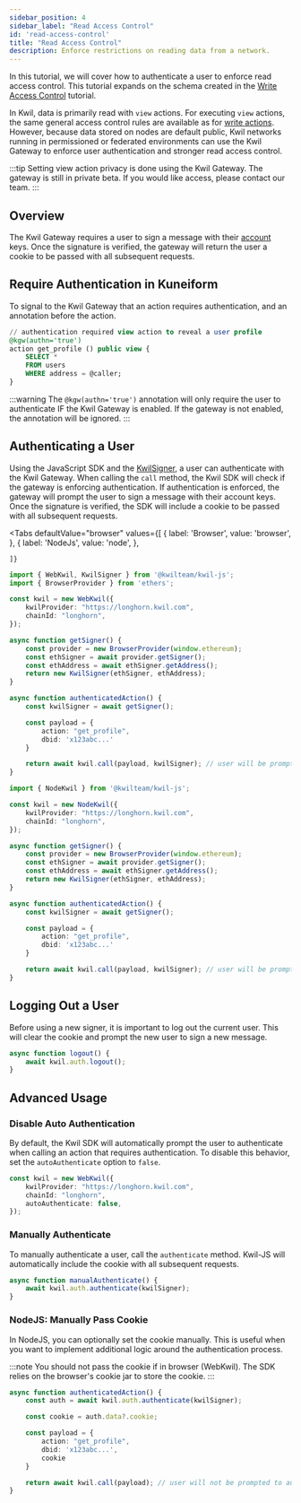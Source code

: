 ```yaml
---
sidebar_position: 4
sidebar_label: "Read Access Control"
id: 'read-access-control'
title: "Read Access Control"
description: Enforce restrictions on reading data from a network.
---
```


In this tutorial, we will cover how to authenticate a user to enforce read access control. This tutorial expands on the schema created in the [Write Access Control](/docs/getting-started/write-access-control) tutorial.

In Kwil, data is primarily read with `view` actions. For executing `view` actions, the same general access control rules are available as for [write actions](/docs/getting-started/write-access-control). However, because data stored on nodes are default public, Kwil networks running in permissioned or federated environments can use the Kwil Gateway to enforce user authentication and stronger read access control.

:::tip
Setting view action privacy is done using the Kwil Gateway.  The gateway is still in private beta.  If you would like access, please contact our team.
:::

## Overview

The Kwil Gateway requires a user to sign a message with their [account](/docs/concepts#accounts) keys. Once the signature is verified, the gateway will return the user a cookie to be passed with all subsequent requests.

## Require Authentication in Kuneiform

To signal to the Kwil Gateway that an action requires authentication, and an annotation before the action. 

```sql title="social_media.kf"
// authentication required view action to reveal a user profile
@kgw(authn='true')
action get_profile () public view {
    SELECT *
    FROM users
    WHERE address = @caller;
}
```

:::warning
The `@kgw(authn='true')` annotation will only require the user to authenticate IF the Kwil Gateway is enabled.  If the gateway is not enabled, the annotation will be ignored.
:::

## Authenticating a User

Using the JavaScript SDK and the [KwilSigner](/docs/getting-started/read-write-data#signer), a user can authenticate with the Kwil Gateway. When calling the `call` method, the Kwil SDK will check if the gateway is enforcing authentication. If authentication is enforced, the gateway will prompt the user to sign a message with their account keys. Once the signature is verified, the SDK will include a cookie to be passed with all subsequent requests.


<Tabs
    defaultValue="browser"
    values={[
        { label: 'Browser', value: 'browser', },
        { label: 'NodeJs', value: 'node', },
        
    ]}
>
<TabItem value='browser'>

```typescript
import { WebKwil, KwilSigner } from '@kwilteam/kwil-js';
import { BrowserProvider } from 'ethers';

const kwil = new WebKwil({
    kwilProvider: "https://longhorn.kwil.com",
    chainId: "longhorn",
});

async function getSigner() {
    const provider = new BrowserProvider(window.ethereum);
    const ethSigner = await provider.getSigner();
    const ethAddress = await ethSigner.getAddress();
    return new KwilSigner(ethSigner, ethAddress);
}

async function authenticatedAction() {
    const kwilSigner = await getSigner();

    const payload = {
        action: "get_profile",
        dbid: 'x123abc...'
    }

    return await kwil.call(payload, kwilSigner); // user will be prompted to authenticate
}
```

</TabItem>
<TabItem value='node'>

```typescript
import { NodeKwil } from '@kwilteam/kwil-js';

const kwil = new NodeKwil({
    kwilProvider: "https://longhorn.kwil.com",
    chainId: "longhorn",
});

async function getSigner() {
    const provider = new BrowserProvider(window.ethereum);
    const ethSigner = await provider.getSigner();
    const ethAddress = await ethSigner.getAddress();
    return new KwilSigner(ethSigner, ethAddress);
}

async function authenticatedAction() {
    const kwilSigner = await getSigner();

    const payload = {
        action: "get_profile",
        dbid: 'x123abc...'
    }

    return await kwil.call(payload, kwilSigner); // user will be prompted to authenticate
}
```

</TabItem>
</Tabs>

## Logging Out a User

Before using a new signer, it is important to log out the current user. This will clear the cookie and prompt the new user to sign a new message.

```typescript
async function logout() {
    await kwil.auth.logout();
}
```

## Advanced Usage

### Disable Auto Authentication

By default, the Kwil SDK will automatically prompt the user to authenticate when calling an action that requires authentication. To disable this behavior, set the `autoAuthenticate` option to `false`.

```typescript
const kwil = new WebKwil({
    kwilProvider: "https://longhorn.kwil.com",
    chainId: "longhorn",
    autoAuthenticate: false,
});
```

### Manually Authenticate

To manually authenticate a user, call the `authenticate` method. Kwil-JS will automatically include the cookie with all subsequent requests.

```typescript
async function manualAuthenticate() {
    await kwil.auth.authenticate(kwilSigner);
}
```

### NodeJS: Manually Pass Cookie

In NodeJS, you can optionally set the cookie manually. This is useful when you want to implement additional logic around the authentication process.

:::note
You should not pass the cookie if in browser (WebKwil). The SDK relies on the browser's cookie jar to store the cookie.
:::

```typescript
async function authenticatedAction() {
    const auth = await kwil.auth.authenticate(kwilSigner);

    const cookie = auth.data?.cookie;

    const payload = {
        action: "get_profile",
        dbid: 'x123abc...',
        cookie
    }

    return await kwil.call(payload); // user will not be prompted to authenticate
}
```

